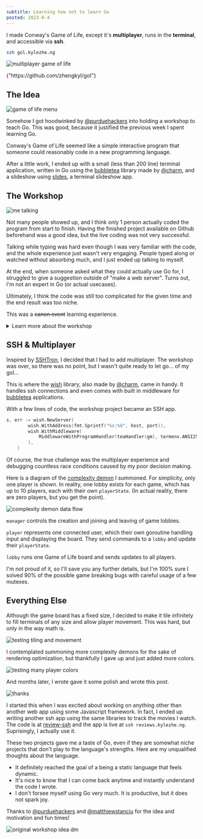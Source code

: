```yaml
---
subtitle: Learning how not to learn Go
posted: 2023-8-4
---
```



<Gol width={30} height={60} />

I made Conway's Game of Life, except it's **multiplayer**, runs in the **terminal**, and accessible via **ssh**.

```sh
ssh gol.kylezhe.ng
```

![multiplayer game of life](multiplayer.gif)

<Card>
  <Link title="Code">{"https://github.com/zhengkyl/gol"}</Link>
</Card>

## The Idea

![game of life menu](menu.png)

Somehow I got hoodwinked by [@purduehackers](https://www.purduehackers.com) into holding a workshop to teach Go. This was good, because it justified the previous week I spent learning Go.

Conway's Game of Life seemed like a simple interactive program that someone could reasonably code in a new programming language.

After a little work, I ended up with a small (less than 200 line) terminal application, written in Go using the [bubbletea](https://github.com/charmbracelet/bubbletea) library made by [@charm](https://charm.sh/), and a slideshow using [slides](https://github.com/maaslalani/slides), a terminal slideshow app.

## The Workshop

![me talking](workshop.jpg)

Not many people showed up, and I think only 1 person actually coded the program from start to finish. Having the finished project available on Github beforehand was a good idea, but the live coding was not very successful.

Talking while typing was hard even though I was very familiar with the code, and the whole experience just wasn't very engaging. People typed along or watched without absorbing much, and I just ended up talking to myself.

At the end, when someone asked what they could actually use Go for, I struggled to give a suggestion outside of "make a web server". Turns out, I'm not an expert in Go (or actual usecases).

Ultimately, I think the code was still too complicated for the given time and the end result was too niche.

This was a ~~canon event~~ learning experience.

<details>
<summary className="font-light italic text-stone-500 text-xl">Learn more about the workshop</summary>

<Card>
  <Link title="Event Post">
    {"https://events.purduehackers.com/go-game-of-life-workshop"}
  </Link>
  <Link title="Code">{"https://github.com/zhengkyl/gol/tree/workshop"}</Link>
</Card>

Here is a super brief rundown of all the logic needed for Conway's Game of Life.

```go
package life

func NewBoard(width, height int) [][]bool {
	board := make([][]bool, height)
	for i := range board {
		board[i] = make([]bool, width)
	}
	return board
}

func NextBoard(board [][]bool) [][]bool {
	boardHeight := len(board)
	boardWidth := len(board[0])

	newBoard := NewBoard(boardWidth, boardHeight)

	for y := range board {
		for x, alive := range board[y] {

			neighbors := 0

			for dy := -1; dy <= 1; dy++ {
				for dx := -1; dx <= 1; dx++ {
					if dy == 0 && dx == 0 {
						continue
					}

					ny := (y + dy + boardHeight) % boardHeight
					nx := (x + dx + boardWidth) % boardWidth

					if board[ny][nx] {
						neighbors++
					}
				}
			}

			if alive && (neighbors == 2 || neighbors == 3) {
				newBoard[y][x] = true
			} else if !alive && neighbors == 3 {
				newBoard[y][x] = true
			}

		}
	}

	return newBoard
}
```

You might be thinking that the code could be more efficient. I also felt the urge to optimize especially after reading about some [mind-bending implementations](https://www.jagregory.com/abrash-black-book/#chapter-18-its-a-plain-wonderful-life), but I ran a benchmark first.

The code was **waaaaaaaay** more than fast enough. I guess the real premature optimization was the advancements in hardware made along the way.

</details>

## SSH & Multiplayer

Inspired by [SSHTron](https://github.com/zachlatta/sshtron), I decided that I had to add multiplayer. The workshop was over, so there was no point, but I wasn't quite ready to let go... of my gol...

This is where the [wish](https://github.com/charmbracelet/wish) library, also made by [@charm](https://charm.sh/), came in handy. It handles ssh connections and even comes with built in middleware for [bubbletea](https://github.com/charmbracelet/bubbletea) applications.

With a few lines of code, the workshop project became an SSH app.

```go
s, err := wish.NewServer(
		wish.WithAddress(fmt.Sprintf("%s:%d", host, port)),
		wish.WithMiddleware(
			MiddlewareWithProgramHandler(teaHandler(gm), termenv.ANSI256, gm),
		),
	)
```

Of course, the true challenge was the multiplayer experience and debugging countless race conditions caused by my poor decision making.

Here is a diagram of the [complexity demon](https://grugbrain.dev/) I summoned. For simplicity, only one player is shown. In reality, one lobby exists for each game, which has up to 10 players, each with their own `playerState`. <span text="sm">(In actual reality, there are zero players, but you get the point)</span>.

![complexity demon data flow](chart.png)

<Card className="flex flex-col gap-2">

`manager` controls the creation and joining and leaving of game lobbies.

`player` represents one connected user, which their own goroutine handling input and displaying the board. They send commands to a `lobby` and update their `playerState`.

`lobby` runs one Game of Life board and sends updates to all players.

</Card>

I'm not proud of it, so I'll save you any further details, but I'm 100% sure I solved 90% of the possible game breaking bugs with careful usage of a few mutexes.

## Everything Else

Although the game board has a fixed size, I decided to make it tile infinitely to fill terminals of any size and allow player movement. This was hard, but only in the way math is.

![testing tiling and movement](dev_tiling.gif)

I contemplated summoning more complexity demons for the sake of rendering optimization, but thankfully I gave up and just added more colors.

![testing many player colors](dev_multi.gif)

And months later, I wrote gave it some polish and wrote this post.

![thanks](thanks.gif)

I started this when I was excited about working on anything other than another web app using some Javascript framework. In fact, I ended up writing another ssh app using the same libraries to track the movies I watch. The code is at [review-ssh](https://github.com/zhengkyl/review-ssh) and the app is live at `ssh reviews.kylezhe.ng`. Suprisingly, I actually use it.

These two projects gave me a taste of Go, even if they are somewhat niche projects that don't play to the language's strengths. Here are my unqualified thoughts about the language.

- It definitely reached the goal of a being a static language that feels dynamic.
- It's nice to know that I can come back anytime and instantly understand the code I wrote. 
- I don't forsee myself using Go very much. It is productive, but it does not spark joy.

Thanks to [@purduehackers](https://www.purduehackers.com) and [@matthiewstanciu](https://www.matthewstanciu.com) for the idea and motivation and fun times!

![original workshop idea dm](msg.png)
